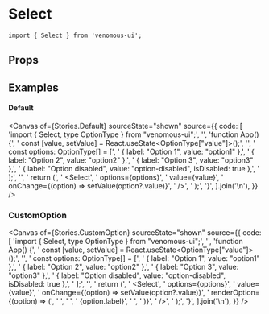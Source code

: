 
<Meta of={Stories} />

# Select

```tsx
import { Select } from 'venomous-ui';
```

## Props

<Controls />

## Examples

#### Default

<Canvas
  of={Stories.Default}
  sourceState="shown"
  source={{
    code: [
      'import { Select, type OptionType } from "venomous-ui";',
      '',
      'function App() {',
      '  const [value, setValue] = React.useState<OptionType["value"]>();',
      '',
      '  const options: OptionType[] = [',
      '    { label: "Option 1", value: "option1" },',
      '    { label: "Option 2", value: "option2" },',
      '    { label: "Option 3", value: "option3" },',
      '    { label: "Option disabled", value: "option-disabled", isDisabled: true },',
      '  ];',
      '',
      '  return (',
      '    <Select',
      '      options={options}',
      '      value={value}',
      '      onChange={(option) => setValue(option?.value)}',
      '    />',
      '  );',
      '}',
    ].join('\n'),
  }}
/>

### CustomOption

<Canvas
  of={Stories.CustomOption}
  sourceState="shown"
  source={{
    code: [
      'import { Select, type OptionType } from "venomous-ui";',
      '',
      'function App() {',
      '  const [value, setValue] = React.useState<OptionType["value"]>();',
      '',
      '  const options: OptionType[] = [',
      '    { label: "Option 1", value: "option1" },',
      '    { label: "Option 2", value: "option2" },',
      '    { label: "Option 3", value: "option3" },',
      '    { label: "Option disabled", value: "option-disabled", isDisabled: true },',
      '  ];',
      '',
      '  return (',
      '    <Select',
      '      options={options}',
      '      value={value}',
      '      onChange={(option) => setValue(option?.value)}',
      '      renderOption={(option) => (',
      '        <Flex row p={0.5}>',
      '          <Icon icon="solar:asteroid-bold-duotone" />',
      '          {option.label}',
      '        </Flex>',
      '      )}',
      '    />',
      '  );',
      '}',
    ].join('\n'),
  }}
/>
